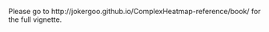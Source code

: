 <!--
%\VignetteEngine{knitr}
%\VignetteIndexEntry{ComplexHeatmap vignette}
-->

Please go to http://jokergoo.github.io/ComplexHeatmap-reference/book/ for the full vignette.
